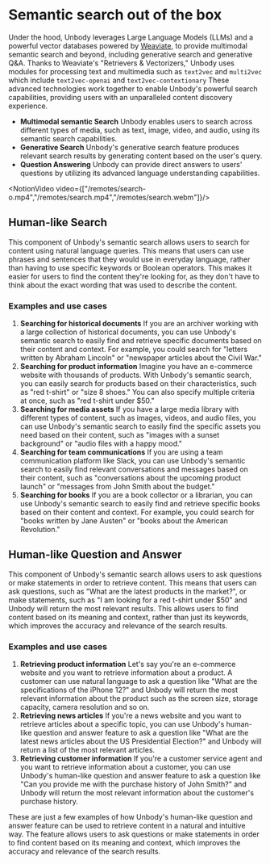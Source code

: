 
# Semantic search out of the box
Under the hood, Unbody leverages Large Language Models (LLMs) and a powerful vector databases powered by [Weaviate](https://Weaviate.io), to provide multimodal semantic search and beyond, including generative search and generative Q&A. Thanks to Weaviate's "Retrievers & Vectorizers," Unbody uses modules for processing text and multimedia such as `text2vec` and `multi2vec` which include `text2vec-openai` and `text2vec-contextionary` These advanced technologies work together to enable Unbody's powerful search capabilities, providing users with an unparalleled content discovery experience.

- **Multimodal semantic Search** Unbody enables users to search across different types of media, such as text, image, video, and audio, using its semantic search capabilities.
- **Generative Search** Unbody's generative search feature produces relevant search results by generating content based on the user's query.
- **Question Answering** Unbody can provide direct answers to users' questions by utilizing its advanced language understanding capabilities.

<NotionVideo video={["/remotes/search-o.mp4","/remotes/search.mp4","/remotes/search.webm"]}/>

## **Human-like Search**
This component of Unbody's semantic search allows users to search for content using natural language queries. This means that users can use phrases and sentences that they would use in everyday language, rather than having to use specific keywords or Boolean operators. This makes it easier for users to find the content they're looking for, as they don't have to think about the exact wording that was used to describe the content.

### Examples and use cases

1. **Searching for historical documents** If you are an archiver working with a large collection of historical documents, you can use Unbody's semantic search to easily find and retrieve specific documents based on their content and context. For example, you could search for "letters written by Abraham Lincoln" or "newspaper articles about the Civil War."
2. **Searching for product information** Imagine you have an e-commerce website with thousands of products. With Unbody's semantic search, you can easily search for products based on their characteristics, such as "red t-shirt" or "size 8 shoes." You can also specify multiple criteria at once, such as "red t-shirt under $50."
3. **Searching for media assets** If you have a large media library with different types of content, such as images, videos, and audio files, you can use Unbody's semantic search to easily find the specific assets you need based on their content, such as "images with a sunset background" or "audio files with a happy mood."
4. **Searching for team communications** If you are using a team communication platform like Slack, you can use Unbody's semantic search to easily find relevant conversations and messages based on their content, such as "conversations about the upcoming product launch" or "messages from John Smith about the budget."
5. **Searching for books** If you are a book collector or a librarian, you can use Unbody's semantic search to easily find and retrieve specific books based on their content and context. For example, you could search for "books written by Jane Austen" or "books about the American Revolution."

## **Human-like Question and Answer**

This component of Unbody's semantic search allows users to ask questions or make statements in order to retrieve content. This means that users can ask questions, such as "What are the latest products in the market?", or make statements, such as "I am looking for a red t-shirt under $50" and Unbody will return the most relevant results. This allows users to find content based on its meaning and context, rather than just its keywords, which improves the accuracy and relevance of the search results.

### Examples and use cases

1. **Retrieving product information** Let's say you're an e-commerce website and you want to retrieve information about a product. A customer can use natural language to ask a question like "What are the specifications of the iPhone 12?" and Unbody will return the most relevant information about the product such as the screen size, storage capacity, camera resolution and so on.
2. **Retrieving news articles** If you're a news website and you want to retrieve articles about a specific topic, you can use Unbody's human-like question and answer feature to ask a question like "What are the latest news articles about the US Presidential Election?" and Unbody will return a list of the most relevant articles.
3. **Retrieving customer information** If you're a customer service agent and you want to retrieve information about a customer, you can use Unbody's human-like question and answer feature to ask a question like "Can you provide me with the purchase history of John Smith?" and Unbody will return the most relevant information about the customer's purchase history.

These are just a few examples of how Unbody's human-like question and answer feature can be used to retrieve content in a natural and intuitive way. The feature allows users to ask questions or make statements in order to find content based on its meaning and context, which improves the accuracy and relevance of the search results.
